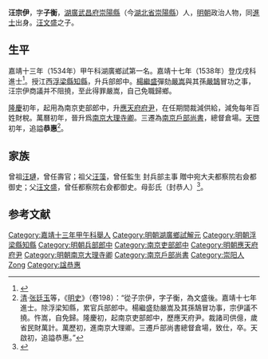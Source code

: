 {{明清人物信息框
| 姓名 = 汪宗伊
| 原名 =
| 圖片名稱= 
| 圖片大小 =
| 圖片說明 = 
| 最高職務 = 南京戶部尚書
| 國家 = 大明 
| 爵位 =
| 籍貫 = 湖廣武昌府崇陽縣
| 族裔 = 
| 字號 = 字子衡
| 諡號 = 恭惠
| 出生日期 = 生年不詳
| 出生地點 =
| 逝世日期 = 卒年不詳
| 逝世地點 =
| 墓葬 =
| 配偶 = 
| 親屬 = 
| 出身 =
* 嘉靖十七年戊戌科進士
| 經歷 =
| 著作 =  
}}
'''汪宗伊'''，字'''子衡'''，[[湖廣承宣布政使司|湖廣]][[武昌府|武昌府]][[崇陽縣|崇陽縣]]（今[[湖北省|湖北省]][[崇陽縣|崇陽縣]]）人，[[明朝|明朝]]政治人物，同[[進士|進士]]出身。[[汪文盛|汪文盛]]之子。

== 生平 ==
嘉靖十三年（1534年）甲午科湖廣鄉試第一名。嘉靖十七年（1538年）登戊戌科進士<ref>{{Cite book|title=《皇明贡举考》卷五|author=[[张朝瑞|张朝瑞]]|publisher=《续修四库全书》史部第828册|year=|isbn=|location=|pages=}}</ref>。授江西[[浮梁縣|浮梁縣]][[知縣|知縣]]，升兵部郎中。[[楊繼盛|楊繼盛]]彈劾[[嚴嵩|嚴嵩]]與其孫[[嚴鵠|嚴鵠]]冒功之事，汪宗伊商議并不阻撓，至此得罪嚴嵩，自己免職歸鄉。

[[隆庆_(明朝)|隆慶]]初年，起用為南京吏部郎中，升[[應天府|應天府]][[府尹|府尹]]，在任期間裁減供給，減免每年百姓財稅。萬曆初年，晉升爲[[南京|南京]][[大理寺卿|大理寺卿]]。三遷為[[南京戶部尚書|南京戶部尚書]]，總督倉場。[[天啓|天啓]]初年，追謚'''恭惠'''<ref>[[清|清]]·[[张廷玉|张廷玉]]等，《[[明史|明史]]》（卷198）：“從子宗伊，字子衡，為文盛後。嘉靖十七年進士。除浮梁知縣，累官兵部郎中。楊繼盛劾嚴嵩及其孫鵠冒功事，宗伊議不撓。忤嵩，自免歸。隆慶初，起南京吏部郎中，歷應天府尹。裁諸司供億，歲省民財萬計。萬歷初，進南京大理卿。三遷戶部尚書總督倉場，致仕，卒。天啟初，追謚恭惠。”</ref>。

== 家族 ==
曾祖[[汪璉|汪璉]]，曾任壽官；祖父[[汪藻|汪藻]]，曾任監生 封兵部主事 贈中宛大夫都察院右僉都御史；父[[汪文盛|汪文盛]]，曾任都察院右僉都御史。母彭氏（封恭人）<ref>{{Cite book|title=天一阁藏明代科举录选刊 登科录 点校本|author=龚延明主编|publisher=宁波出版社|year=2016|isbn=978-7-5526-2320-8|location=宁波|pages=|quote=《天一閣藏明代科舉錄選刊.登科錄》之《嘉靖十七年戊戌科進士登科錄》}}</ref>。

==参考文献==
{{reflist}}

{{start box}}
{{s-off}}
{{s-before|[[毛文炳_(嘉靖舉人)|毛文炳]]}}
{{s-title|明朝浮梁縣知縣|嘉靖年間－1543年}}
{{s-after|[[楊僎|楊僎]]}}
{{end box}}

{{嘉靖十七年戊戌科殿試金榜}}

{{DEFAULTSORT:Wang汪}}
[[Category:嘉靖十三年甲午科舉人|Category:嘉靖十三年甲午科舉人]]
[[Category:明朝湖廣鄉試解元|Category:明朝湖廣鄉試解元]]
[[Category:明朝浮梁縣知縣|Category:明朝浮梁縣知縣]]
[[Category:明朝兵部郎中|Category:明朝兵部郎中]]
[[Category:南京吏部郎中|Category:南京吏部郎中]]
[[Category:明朝應天府府尹|Category:明朝應天府府尹]]
[[Category:明朝南京大理寺卿|Category:明朝南京大理寺卿]]
[[Category:南京戶部尚書|Category:南京戶部尚書]]
[[Category:崇阳人|Category:崇阳人]]
[[Category:汪姓|Zong]]
[[Category:諡恭惠|Category:諡恭惠]]